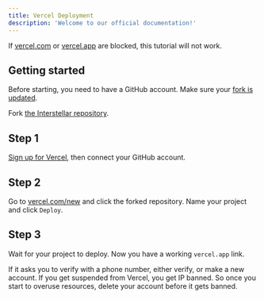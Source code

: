 ```yaml
---
title: Vercel Deployment
description: 'Welcome to our official documentation!'
---
```


<Warning>If [vercel.com](https://vercel.com/) or [vercel.app](https://vercel.app/) are blocked, this tutorial will not work.</Warning>

## Getting started
Before starting, you need to have a GitHub account.
Make sure your [fork is updated](https://docs.github.com/en/pull-requests/collaborating-with-pull-requests/working-with-forks/syncing-a-fork).

Fork [the Interstellar repository](https://github.com/InterstellarNetwork/Interstellar/fork).

## Step 1
[Sign up for Vercel](https://vercel.com/signup), then connect your GitHub account.

## Step 2 
Go to [vercel.com/new](https://vercel.com/new) and click the forked repository.
Name your project and click `Deploy`.

## Step 3 
Wait for your project to deploy.
Now you have a working `vercel.app` link.

If it asks you to verify with a phone number, either verify, or make a new account.
<Warning>If you get suspended from Vercel, you get IP banned. So once you start to overuse resources, delete your account before it gets banned.</Warning> 